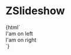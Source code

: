 
<Meta title="ZSlideshow" component="z-slideshow" />

# ZSlideshow

<Preview>
  <Story name="ZSlideshow-sample">
    {html`
    <div style="max-width:500px;max-heigth:300px;">
      <z-slideshow
        data='["https://i.pinimg.com/originals/df/6e/8c/df6e8c9bbb70c660fdf3d628fe38f9d7.jpg","https://cdn.gelestatic.it/kataweb/ilmiolibro/2018/02/The-Jungle-Book-Heros.png", "https://cdn.gelestatic.it/kataweb/ilmiolibro/2016/06/Robin-Hood-19-650x320.png"]'
        slideshowid="${text('slideshowid', 'slideshow-id')}"
      >
        <div slot="footer-left">
            I'am on left
        </div>
        <div slot="footer-right">
          I'am on right
        </div>
      </z-slideshow>
    </div>
   `}
  </Story>
</Preview>

<Props of="z-slideshow" />


